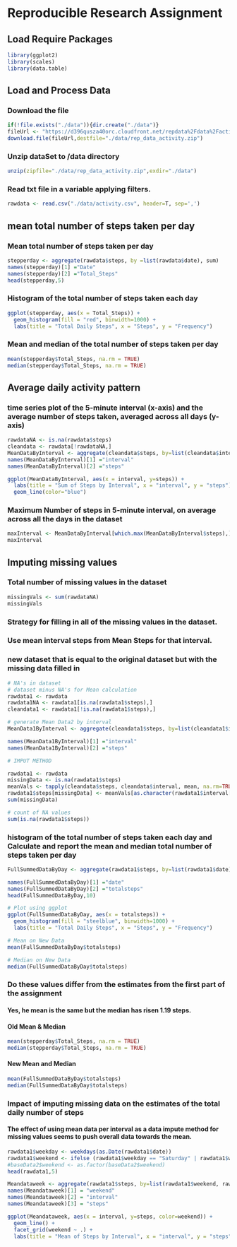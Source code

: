 # Reproducible Research Assignment

## Load Require Packages

```{r}
library(ggplot2)
library(scales)
library(data.table)
```

## Load and Process Data 

### Download the file

```{r}
if(!file.exists("./data")){dir.create("./data")}
fileUrl <- "https://d396qusza40orc.cloudfront.net/repdata%2Fdata%2Factivity.zip"
download.file(fileUrl,destfile="./data/rep_data_activity.zip")
```

### Unzip dataSet to /data directory

```{r}
unzip(zipfile="./data/rep_data_activity.zip",exdir="./data")
```

### Read txt file in a variable applying filters.

```{r}
rawdata <- read.csv("./data/activity.csv", header=T, sep=',')
```

## mean total number of steps taken per day

### Mean total number of steps taken per day

```{r}
stepperday <- aggregate(rawdata$steps, by =list(rawdata$date), sum)
names(stepperday)[1] ="Date"
names(stepperday)[2] ="Total_Steps"
head(stepperday,5)
```

### Histogram of the total number of steps taken each day

```{r}
ggplot(stepperday, aes(x = Total_Steps)) +
  geom_histogram(fill = "red", binwidth=1000) +
  labs(title = "Total Daily Steps", x = "Steps", y = "Frequency")
```

### Mean and median of the total number of steps taken per day

```{r}
mean(stepperday$Total_Steps, na.rm = TRUE)
median(stepperday$Total_Steps, na.rm = TRUE)
```

## Average daily activity pattern

### time series plot of the 5-minute interval (x-axis) and the average number of steps taken, averaged across all days (y-axis)

```{r}
rawdataNA <- is.na(rawdata$steps)
cleandata <- rawdata[!rawdataNA,]
MeanDataByInterval <- aggregate(cleandata$steps, by=list(cleandata$interval), mean)
names(MeanDataByInterval)[1] ="interval"
names(MeanDataByInterval)[2] ="steps"

ggplot(MeanDataByInterval, aes(x = interval, y=steps)) +
  labs(title = "Sum of Steps by Interval", x = "interval", y = "steps")+
  geom_line(color="blue") 
```

### Maximum Number of steps in 5-minute interval, on average across all the days in the dataset

```{r}
maxInterval <- MeanDataByInterval[which.max(MeanDataByInterval$steps),]
maxInterval
```

##  Imputing missing values

### Total number of missing values in the dataset

```{r}
missingVals <- sum(rawdataNA)
missingVals
```

### Strategy for filling in all of the missing values in the dataset.
### Use mean interval steps from Mean Steps for that interval.
### new dataset that is equal to the original dataset but with the missing data filled in

```{r}
# NA's in dataset
# dataset minus NA's for Mean calculation
rawdata1 <- rawdata
rawdata1NA <- rawdata1[is.na(rawdata1$steps),]
cleandata1 <- rawdata1[!is.na(rawdata1$steps),]

# generate Mean Data2 by interval
MeanData1ByInterval <- aggregate(cleandata1$steps, by=list(cleandata1$interval), sum)

names(MeanData1ByInterval)[1] ="interval"
names(MeanData1ByInterval)[2] ="steps"

# IMPUT METHOD

rawdata1 <- rawdata
missingData <- is.na(rawdata1$steps)
meanVals <- tapply(cleandata$steps, cleandata$interval, mean, na.rm=TRUE, simplify=TRUE)
rawdata1$steps[missingData] <- meanVals[as.character(rawdata1$interval[missingData])]
sum(missingData)
```

```{r}
# count of NA values
sum(is.na(rawdata1$steps))
```

### histogram of the total number of steps taken each day and Calculate and report the mean and median total number of steps taken per day

```{r}
FullSummedDataByDay <- aggregate(rawdata1$steps, by=list(rawdata1$date), sum)

names(FullSummedDataByDay)[1] ="date"
names(FullSummedDataByDay)[2] ="totalsteps"
head(FullSummedDataByDay,10)

# Plot using ggplot
ggplot(FullSummedDataByDay, aes(x = totalsteps)) +
  geom_histogram(fill = "steelblue", binwidth=1000) +
  labs(title = "Total Daily Steps", x = "Steps", y = "Frequency")

# Mean on New Data
mean(FullSummedDataByDay$totalsteps)

# Median on New Data
median(FullSummedDataByDay$totalsteps)
```

###  Do these values differ from the estimates from the first part of the assignment

#### Yes, he mean is the same but the median has risen 1.19 steps. 

#### Old Mean & Median
```{r}
mean(stepperday$Total_Steps, na.rm = TRUE)
median(stepperday$Total_Steps, na.rm = TRUE)
```
#### New Mean and Median
```{r}
mean(FullSummedDataByDay$totalsteps)
median(FullSummedDataByDay$totalsteps)
```

### Impact of imputing missing data on the estimates of the total daily number of steps

#### The effect of using mean data per interval as a data impute method for missing values seems to push overall data towards the mean.

```{r}
rawdata1$weekday <- weekdays(as.Date(rawdata1$date))
rawdata1$weekend <- ifelse (rawdata1$weekday == "Saturday" | rawdata1$weekday == "Sunday",  "Weekend", "Weekday")
#baseData2$weekend <- as.factor(baseData2$weekend)
head(rawdata1,5)

Meandataweek <- aggregate(rawdata1$steps, by=list(rawdata1$weekend, rawdata1$interval), mean)
names(Meandataweek)[1] = "weekend"
names(Meandataweek)[2] = "interval"
names(Meandataweek)[3] = "steps"

ggplot(Meandataweek, aes(x = interval, y=steps, color=weekend)) +
  geom_line() +
  facet_grid(weekend ~ .) +
  labs(title = "Mean of Steps by Interval", x = "interval", y = "steps")
```